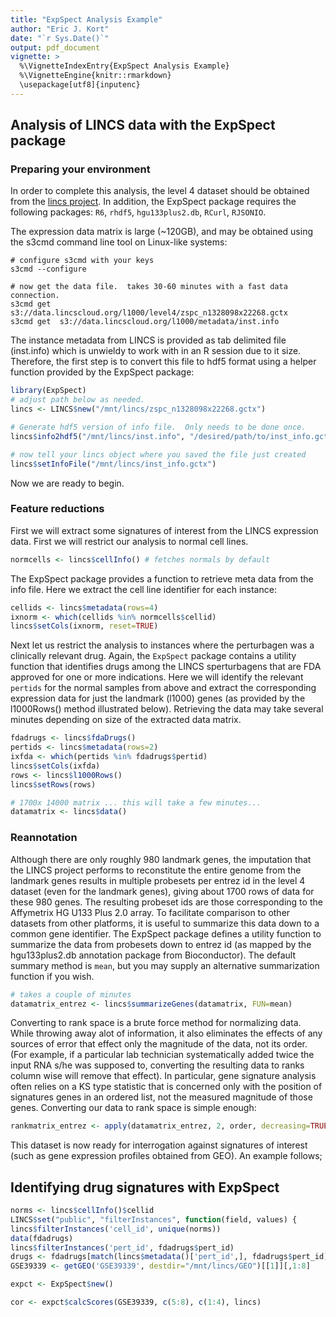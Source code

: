 ```yaml
---
title: "ExpSpect Analysis Example"
author: "Eric J. Kort"
date: "`r Sys.Date()`"
output: pdf_document
vignette: >
  %\VignetteIndexEntry{ExpSpect Analysis Example}
  %\VignetteEngine{knitr::rmarkdown}
  \usepackage[utf8]{inputenc}
---
```

## Analysis of LINCS data with the ExpSpect package

### Preparing your environment

In order to complete this analysis, the level 4 dataset should be obtained from the [lincs project](https://docs.google.com/forms/d/1j6Vb_s4FrDodxoS3IDZsHWoVNrOnKNQbqwbwcW2a208/viewform).  In addition, the ExpSpect package requires the following packages: `R6`, `rhdf5`, `hgu133plus2.db`, `RCurl`, `RJSONIO`.

The expression data matrix is large (~120GB), and may be obtained using the s3cmd command line tool on Linux-like systems:

```
# configure s3cmd with your keys
s3cmd --configure

# now get the data file.  takes 30-60 minutes with a fast data connection.
s3cmd get  s3://data.lincscloud.org/l1000/level4/zspc_n1328098x22268.gctx
s3cmd get  s3://data.lincscloud.org/l1000/metadata/inst.info
```
The instance metadata from LINCS is provided as tab delimited file (inst.info) which is unwieldy to work with in an R session due to it size.  Therefore, the first step is to convert this file to hdf5 format using a helper function provided by the ExpSpect package:

```r
library(ExpSpect)
# adjust path below as needed.
lincs <- LINCS$new("/mnt/lincs/zspc_n1328098x22268.gctx")

# Generate hdf5 version of info file.  Only needs to be done once.
lincs$info2hdf5("/mnt/lincs/inst.info", "/desired/path/to/inst_info.gctx")

# now tell your lincs object where you saved the file just created
lincs$setInfoFile("/mnt/lincs/inst_info.gctx")
```

Now we are ready to begin.

### Feature reductions

First we will extract some signatures of interest from the LINCS expression data.  First we will restrict our analysis to normal cell lines.  

```r
normcells <- lincs$cellInfo() # fetches normals by default
```

The ExpSpect package provides a function to retrieve meta data from the info file. Here we extract the cell line identifier for each instance:

```r
cellids <- lincs$metadata(rows=4) 
ixnorm <- which(cellids %in% normcells$cellid)
lincs$setCols(ixnorm, reset=TRUE)
```

Next let us restrict the analysis to instances where the perturbagen was a clinically relevant drug.  Again, the `ExpSpect` package contains a utility function that identifies drugs among the LINCS sperturbagens that are FDA approved for one or more indications.  Here we will identify the relevant `pertids` for the normal samples from above and extract the corresponding expression data for just the landmark (l1000) genes (as provided by the l1000Rows() method illustrated below).  Retrieving the data may take several minutes depending on size of the extracted data matrix.

```r
fdadrugs <- lincs$fdaDrugs()
pertids <- lincs$metadata(rows=2) 
ixfda <- which(pertids %in% fdadrugs$pertid)
lincs$setCols(ixfda)
rows <- lincs$l1000Rows()
lincs$setRows(rows)

# 1700x 14000 matrix ... this will take a few minutes...
datamatrix <- lincs$data()
```

### Reannotation

Although there are only roughly 980 landmark genes, the imputation that the LINCS project performs to reconstitute the entire genome from the landmark genes results in multiple probesets per entrez id in the level 4 dataset (even for the landmark genes), giving about 1700 rows of data for these 980 genes.  The resulting probeset ids are those corresponding to the Affymetrix HG U133 Plus 2.0 array. To facilitate comparison to other datasets from other platforms, it is useful to summarize this data down to a common gene identifier.  The ExpSpect package defines a utility function to summarize the data from probesets down to entrez id (as mapped by the hgu133plus2.db annotation package from Bioconductor).  The default summary method is `mean`, but you may supply an alternative summarization function if you wish.

```r
# takes a couple of minutes
datamatrix_entrez <- lincs$summarizeGenes(datamatrix, FUN=mean)
```

Converting to rank space is a brute force method for normalizing data.  While throwing away alot of information, it also eliminates the effects of any sources of error that effect only the magnitude of the data, not its order.  (For example, if a particular lab technician systematically added twice the input RNA s/he was supposed to, converting the resulting data to ranks column wise will remove that effect).  In particular, gene signature analysis often relies on a KS type statistic that is concerned only with the position of signatures genes in an ordered list, not the measured magnitude of those genes.  Converting our data to rank space is simple enough:

```r
rankmatrix_entrez <- apply(datamatrix_entrez, 2, order, decreasing=TRUE)
```

This dataset is now ready for interrogation against signatures of interest (such as gene expression profiles obtained from GEO).  An example follows;

## Identifying drug signatures with ExpSpect


```r
norms <- lincs$cellInfo()$cellid
LINCS$set("public", "filterInstances", function(field, values) {
lincs$filterInstances('cell_id', unique(norms)) 
data(fdadrugs)
lincs$filterInstances('pert_id', fdadrugs$pert_id) 
drugs <- fdadrugs[match(lincs$metadata()['pert_id',], fdadrugs$pert_id), 2]
GSE39339 <- getGEO('GSE39339', destdir="/mnt/lincs/GEO")[[1]][,1:8]

expct <- ExpSpect$new()

cor <- expct$calcScores(GSE39339, c(5:8), c(1:4), lincs)

```
